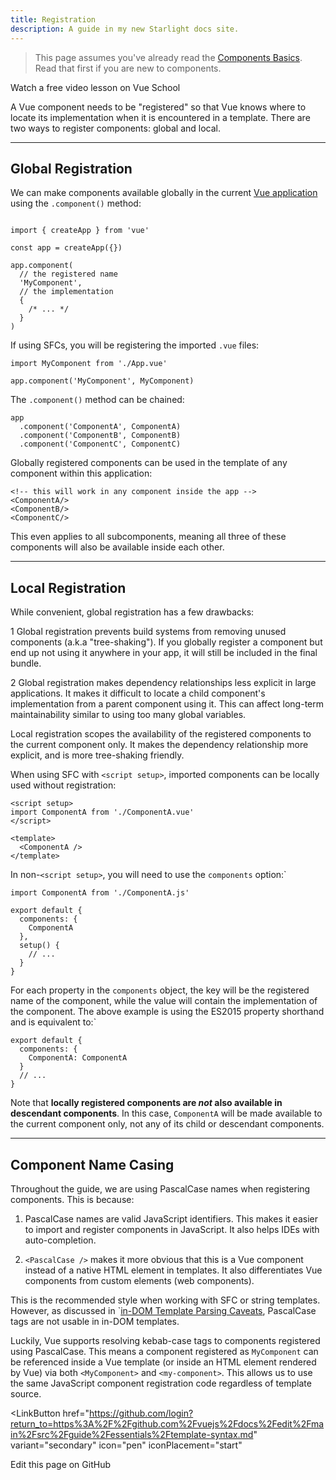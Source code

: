 ```yaml
---
title: Registration
description: A guide in my new Starlight docs site.
---
```


> This page assumes you've already read the [Components Basics](https://vuejs.org/guide/essentials/component-basics.html). Read that first if you are new to components.

Watch a free video lesson on Vue School  

A Vue component needs to be "registered" so that Vue knows where to locate its implementation when it is encountered in a template. There are two ways to register components: global and local.

----

## Global Registration​
We can make components available globally in the current [Vue application](https://vuejs.org/guide/essentials/application.html) using the `.component()` method:

```

import { createApp } from 'vue'

const app = createApp({})

app.component(
  // the registered name
  'MyComponent',
  // the implementation
  {
    /* ... */
  }
)
```
If using SFCs, you will be registering the imported `.vue` files:

```
import MyComponent from './App.vue'

app.component('MyComponent', MyComponent)
```
The `.component()` method can be chained:

```
app
  .component('ComponentA', ComponentA)
  .component('ComponentB', ComponentB)
  .component('ComponentC', ComponentC)
```
Globally registered components can be used in the template of any component within this application:

```
<!-- this will work in any component inside the app -->
<ComponentA/>
<ComponentB/>
<ComponentC/>
```
This even applies to all subcomponents, meaning all three of these components will also be available inside each other.

----

## Local Registration​
While convenient, global registration has a few drawbacks:

1 Global registration prevents build systems from removing unused components (a.k.a "tree-shaking"). If you globally register a component but end up not using it anywhere in your app, it will still be included in the final bundle.

2 Global registration makes dependency relationships less explicit in large applications. It makes it difficult to locate a child component's implementation from a parent component using it. This can affect long-term maintainability similar to using too many global variables.

Local registration scopes the availability of the registered components to the current component only. It makes the dependency relationship more explicit, and is more tree-shaking friendly.

When using SFC with `<script setup>`, imported components can be locally used without registration:

```
<script setup>
import ComponentA from './ComponentA.vue'
</script>

<template>
  <ComponentA />
</template>
```
In non-`<script setup>`, you will need to use the `components` option:` 

```
import ComponentA from './ComponentA.js'

export default {
  components: {
    ComponentA
  },
  setup() {
    // ...
  }
}
```
For each property in the `components` object, the key will be the registered name of the component, while the value will contain the implementation of the component. The above example is using the ES2015 property shorthand and is equivalent to:` 

```
export default {
  components: {
    ComponentA: ComponentA
  }
  // ...
}
```
Note that **locally registered components are *not* also available in descendant components**. In this case, `ComponentA` will be made available to the current component only, not any of its child or descendant components.

----


## Component Name Casing​
Throughout the guide, we are using PascalCase names when registering components. This is because:

1. PascalCase names are valid JavaScript identifiers. This makes it easier to import and register components in JavaScript. It also helps IDEs with auto-completion.

2. `<PascalCase />` makes it more obvious that this is a Vue component instead of a native HTML element in templates. It also differentiates Vue components from custom elements (web components).

This is the recommended style when working with SFC or string templates. However, as discussed in `[in-DOM Template Parsing Caveats](https://vuejs.org/guide/essentials/component-basics.html#in-dom-template-parsing-caveats), PascalCase tags are not usable in in-DOM templates.

Luckily, Vue supports resolving kebab-case tags to components registered using PascalCase. This means a component registered as `MyComponent` can be referenced inside a Vue template (or inside an HTML element rendered by Vue) via both `<MyComponent>` and `<my-component>`. This allows us to use the same JavaScript component registration code regardless of template source.

<LinkButton
  href="https://github.com/login?return_to=https%3A%2F%2Fgithub.com%2Fvuejs%2Fdocs%2Fedit%2Fmain%2Fsrc%2Fguide%2Fessentials%2Ftemplate-syntax.md"
  variant="secondary"
  icon="pen"
  iconPlacement="start"
>
  Edit this page on GitHub
</LinkButton>






